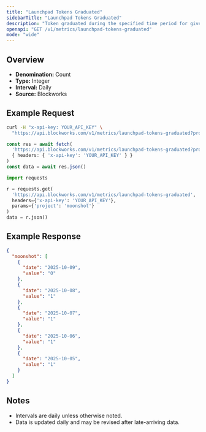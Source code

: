 ```yaml
---
title: "Launchpad Tokens Graduated"
sidebarTitle: "Launchpad Tokens Graduated"
description: "Token graduated during the specified time period for given launchpad."
openapi: "GET /v1/metrics/launchpad-tokens-graduated"
mode: "wide"
---
```


## Overview

- **Denomination:** Count
- **Type:** Integer
- **Interval:** Daily
- **Source:** Blockworks

## Example Request

<CodeGroup>

```bash cURL
curl -H "x-api-key: YOUR_API_KEY" \
  "https://api.blockworks.com/v1/metrics/launchpad-tokens-graduated?project=moonshot"
```

```typescript TypeScript
const res = await fetch(
  'https://api.blockworks.com/v1/metrics/launchpad-tokens-graduated?project=moonshot',
  { headers: { 'x-api-key': 'YOUR_API_KEY' } }
)
const data = await res.json()
```

```python Python
import requests

r = requests.get(
  'https://api.blockworks.com/v1/metrics/launchpad-tokens-graduated',
  headers={'x-api-key': 'YOUR_API_KEY'},
  params={'project': 'moonshot'}
)
data = r.json()
```

</CodeGroup>

## Example Response

```json
{
  "moonshot": [
    {
      "date": "2025-10-09",
      "value": "0"
    },
    {
      "date": "2025-10-08",
      "value": "1"
    },
    {
      "date": "2025-10-07",
      "value": "1"
    },
    {
      "date": "2025-10-06",
      "value": "1"
    },
    {
      "date": "2025-10-05",
      "value": "1"
    }
  ]
}
```

## Notes
- Intervals are daily unless otherwise noted.
- Data is updated daily and may be revised after late-arriving data.